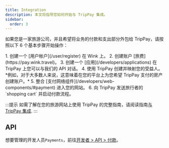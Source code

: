 ```yaml
---
title: Integration
description: 本文将指导您如何开始与 TripPay 集成。
sidebar:
  order: 3
---
```


如果您是一家旅游公司，并且希望将业务的付款和支出部分外包给 TripPay，请按照以下 6 个基本步骤开始操作：

<Steps>
  1. 创建一个 [用户帐户](/user/register) 在 Wink 上。
  2. 创建账户 [旅费](https://pay.wink.travel)。
  3. 创建一个 [应用](/developers/applications) 在 TripPay 上您可以与我们的 API 对话。
  4. 使用 TripPay 创建并映射您的受益人。 *例如，对于大多数人来说，这意味着在您的平台上为您希望 TripPay 支付的房产创建账户。*
  5. 整合 [支付网络组件](/developers/web-components/#payment) 进入您的网站。
  6. 向 TripPay 发送旅行者的 `shopping cart` 并启动付款流程。
</Steps>


:::提示
如需了解在您的旅游网站上使用 TripPay 的完整指南，请阅读指南[与 TripPay 集成](/guides/integrating-with-trip-pay).
:::

## API

想要管理的开发人员`Payments`，前往[开发者 > API > 付款](/developers/apis/#payment-api)。

